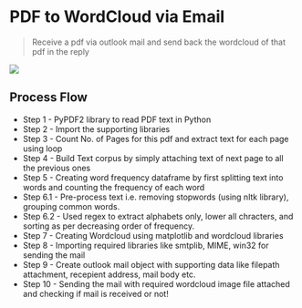 # PDF to WordCloud via Email

> Receive a pdf via outlook mail and send back the wordcloud of that pdf in the reply
>

<a href="https://nbviewer.org/github/recohut/notebook/blob/master/_notebooks/2020-06-20-pdf-to-wordcloud-mail.ipynb" alt=""> <img src="https://colab.research.google.com/assets/colab-badge.svg" /></a>


## Process Flow
- Step 1 - PyPDF2 library to read PDF text in Python
- Step 2 - Import the supporting libraries
- Step 3 - Count No. of Pages for this pdf and extract text for each page using loop
- Step 4 - Build Text corpus by simply attaching text of next page to all the previous ones
- Step 5 - Creating word frequency dataframe by first splitting text into words and counting the frequency of each word
- Step 6.1 - Pre-process text i.e. removing stopwords (using nltk library), grouping common words.
- Step 6.2 - Used regex to extract alphabets only, lower all chracters, and sorting as per decreasing order of frequency.
- Step 7 - Creating Wordcloud using matplotlib and wordcloud libraries
- Step 8 - Importing required libraries like smtplib, MIME, win32 for sending the mail
- Step 9 - Create outlook mail object with supporting data like filepath attachment, recepient address, mail body etc.
- Step 10 - Sending the mail with required wordcloud image file attached and checking if mail is received or not!
